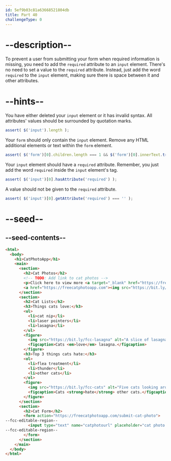 ```yaml
---
id: 5ef9b03c81a63668521804db
title: Part 40
challengeType: 0
---
```


# --description--

To prevent a user from submitting your form when required information is missing, you need to add the `required` attribute to an `input` element. There's no need to set a value to the `required` attribute. Instead, just add the word `required` to the `input` element, making sure there is space between it and other attributes.

# --hints--

You have either deleted your `input` element or it has invalid syntax. All attributes' values should be surrounded by quotation marks.

```js
assert( $('input').length );
```

Your `form` should only contain the `input` element. Remove any HTML additional elements or text within the `form` element.

```js
assert( $('form')[0].children.length === 1 && $('form')[0].innerText.trim().length === 0 );
```

Your `input` element should have a `required` attribute. Remember, you just add the word `required` inside the `input` element's tag.

```js
assert( $('input')[0].hasAttribute('required') );
```

A value should not be given to the `required` attribute.

```js
assert( $('input')[0].getAttribute('required') === '' );
```

# --seed--

## --seed-contents--

```html
<html>
  <body>
    <h1>CatPhotoApp</h1>
    <main>
      <section>
        <h2>Cat Photos</h2>
        <!-- TODO: Add link to cat photos -->
        <p>Click here to view more <a target="_blank" href="https://freecatphotoapp.com">cat photos</a>.</p>
        <a href="https://freecatphotoapp.com"><img src="https://bit.ly/fcc-relaxing-cat" alt="A cute orange cat lying on its back."></a>
      </section>
      <section>
        <h2>Cat Lists</h2>
        <h3>Things cats love:</h3>
        <ul>
          <li>cat nip</li>
          <li>laser pointers</li>
          <li>lasagna</li>
        </ul>
        <figure>
          <img src="https://bit.ly/fcc-lasagna" alt="A slice of lasagna on a plate.">
          <figcaption>Cats <em>love</em> lasagna.</figcaption>  
        </figure>
        <h3>Top 3 things cats hate:</h3>
        <ol>
          <li>flea treatment</li>
          <li>thunder</li>
          <li>other cats</li>
        </ol>
        <figure>
          <img src="https://bit.ly/fcc-cats" alt="Five cats looking around a field.">
          <figcaption>Cats <strong>hate</strong> other cats.</figcaption>  
        </figure>
      </section>
      <section>
        <h2>Cat Form</h2>
        <form action="https://freecatphotoapp.com/submit-cat-photo">
--fcc-editable-region--
          <input type="text" name="catphotourl" placeholder="cat photo URL">
--fcc-editable-region--
        </form>
      </section>
    </main>
  </body>
</html>
```

